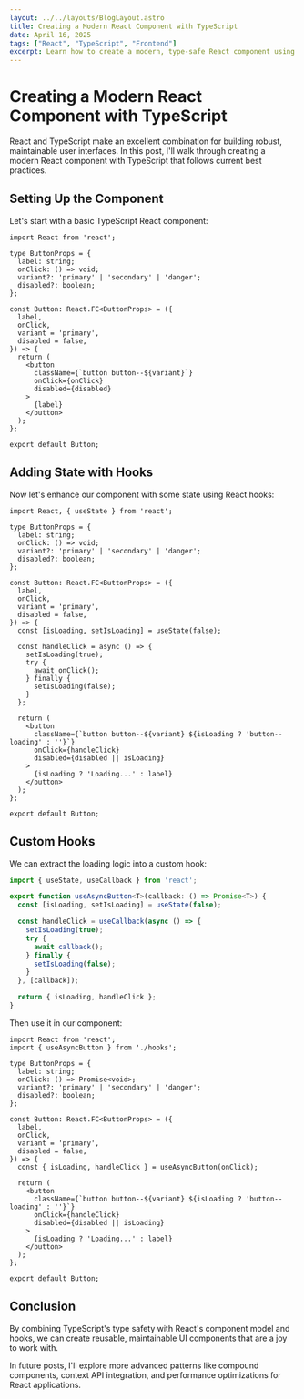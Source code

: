 ```yaml
---
layout: ../../layouts/BlogLayout.astro
title: Creating a Modern React Component with TypeScript
date: April 16, 2025
tags: ["React", "TypeScript", "Frontend"]
excerpt: Learn how to create a modern, type-safe React component using TypeScript, hooks, and best practices.
---
```


# Creating a Modern React Component with TypeScript

React and TypeScript make an excellent combination for building robust, maintainable user interfaces. In this post, I'll walk through creating a modern React component with TypeScript that follows current best practices.

## Setting Up the Component

Let's start with a basic TypeScript React component:

```tsx
import React from 'react';

type ButtonProps = {
  label: string;
  onClick: () => void;
  variant?: 'primary' | 'secondary' | 'danger';
  disabled?: boolean;
};

const Button: React.FC<ButtonProps> = ({
  label,
  onClick,
  variant = 'primary',
  disabled = false,
}) => {
  return (
    <button
      className={`button button--${variant}`}
      onClick={onClick}
      disabled={disabled}
    >
      {label}
    </button>
  );
};

export default Button;
```

## Adding State with Hooks

Now let's enhance our component with some state using React hooks:

```tsx
import React, { useState } from 'react';

type ButtonProps = {
  label: string;
  onClick: () => void;
  variant?: 'primary' | 'secondary' | 'danger';
  disabled?: boolean;
};

const Button: React.FC<ButtonProps> = ({
  label,
  onClick,
  variant = 'primary',
  disabled = false,
}) => {
  const [isLoading, setIsLoading] = useState(false);

  const handleClick = async () => {
    setIsLoading(true);
    try {
      await onClick();
    } finally {
      setIsLoading(false);
    }
  };

  return (
    <button
      className={`button button--${variant} ${isLoading ? 'button--loading' : ''}`}
      onClick={handleClick}
      disabled={disabled || isLoading}
    >
      {isLoading ? 'Loading...' : label}
    </button>
  );
};

export default Button;
```

## Custom Hooks

We can extract the loading logic into a custom hook:

```ts
import { useState, useCallback } from 'react';

export function useAsyncButton<T>(callback: () => Promise<T>) {
  const [isLoading, setIsLoading] = useState(false);

  const handleClick = useCallback(async () => {
    setIsLoading(true);
    try {
      await callback();
    } finally {
      setIsLoading(false);
    }
  }, [callback]);

  return { isLoading, handleClick };
}
```

Then use it in our component:

```tsx
import React from 'react';
import { useAsyncButton } from './hooks';

type ButtonProps = {
  label: string;
  onClick: () => Promise<void>;
  variant?: 'primary' | 'secondary' | 'danger';
  disabled?: boolean;
};

const Button: React.FC<ButtonProps> = ({
  label,
  onClick,
  variant = 'primary',
  disabled = false,
}) => {
  const { isLoading, handleClick } = useAsyncButton(onClick);

  return (
    <button
      className={`button button--${variant} ${isLoading ? 'button--loading' : ''}`}
      onClick={handleClick}
      disabled={disabled || isLoading}
    >
      {isLoading ? 'Loading...' : label}
    </button>
  );
};

export default Button;
```

## Conclusion

By combining TypeScript's type safety with React's component model and hooks, we can create reusable, maintainable UI components that are a joy to work with.

In future posts, I'll explore more advanced patterns like compound components, context API integration, and performance optimizations for React applications.
